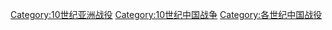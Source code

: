 [[Category:10世纪亚洲战役‎|Category:10世纪亚洲战役‎]]
[[Category:10世纪中国战争|Category:10世纪中国战争]]
[[Category:各世纪中国战役|Category:各世纪中国战役]]